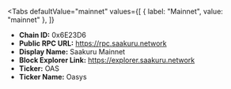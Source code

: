 
<Tabs
 defaultValue="mainnet"
  values={[
    { label: "Mainnet", value: "mainnet" },
  ]}
>
<TabItem value="mainnet">

- **Chain ID:** 0x6E23D6
- **Public RPC URL:** https://rpc.saakuru.network
- **Display Name:** Saakuru Mainnet
- **Block Explorer Link:** https://explorer.saakuru.network
- **Ticker:** OAS
- **Ticker Name:** Oasys

</TabItem>
</Tabs>
